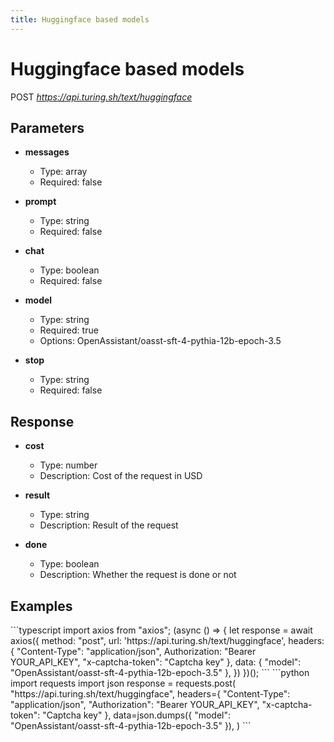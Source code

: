 ```yaml
---
title: Huggingface based models
---
```


# Huggingface based models
POST *https://api.turing.sh/text/huggingface*
## Parameters


- **messages**
  - Type: array
  - Required: false

- **prompt**
  - Type: string
  - Required: false

- **chat**
  - Type: boolean
  - Required: false

- **model**
  - Type: string
  - Required: true
  - Options: OpenAssistant/oasst-sft-4-pythia-12b-epoch-3.5

- **stop**
  - Type: string
  - Required: false

## Response


- **cost**
  - Type: number
  - Description: Cost of the request in USD

- **result**
  - Type: string
  - Description: Result of the request

- **done**
  - Type: boolean
  - Description: Whether the request is done or not

## Examples

<CodeGroup title="Huggingface based models example">
  ```typescript
  import axios from "axios";
  (async () => {
    let response = await axios({
      method: "post",
      url: 'https://api.turing.sh/text/huggingface',
      headers: {
        "Content-Type": "application/json",
        Authorization: "Bearer YOUR_API_KEY",
        "x-captcha-token": "Captcha key"
      },
      data: {
  "model": "OpenAssistant/oasst-sft-4-pythia-12b-epoch-3.5"
},
    })
  })();
  ```
  ```python
  import requests
  import json
  response = requests.post(
    "https://api.turing.sh/text/huggingface",
    headers={
      "Content-Type": "application/json",
      "Authorization": "Bearer YOUR_API_KEY",
      "x-captcha-token": "Captcha key"
    },
    data=json.dumps({
  "model": "OpenAssistant/oasst-sft-4-pythia-12b-epoch-3.5"
}),
  )
  ```
</CodeGroup>